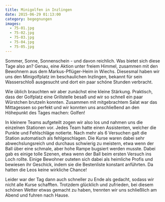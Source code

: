 ```yaml
---
title: Minigolfen in Inzlingen
date: 2015-06-29 01:13:00
category: begegnungen
images:
  - 75-01.jpg
  - 75-02.jpg
  - 75-03.jpg
  - 75-04.jpg
  - 75-05.jpg
---
```


Sommer, Sonne, Sonnenschein - und davon reichlich. Was bietet sich diese Tage also an? Genau, eine Aktion unter freiem Himmel, zusammen mit den Bewohnern aus dem Markus-Pflüger-Heim in Wiechs. Diesesmal haben wir uns den Minigolfplatz im beschaulichen Inzlingen, bekannt für sein Wasserschloß ausgesucht und dort ein paar schöne Stunden verbracht.

Wie üblich brauchten wir aber zunächst eine kleine Stärkung. Praktisch, dass der Golfplatz eine Grillstelle besaß und wir so schnell ein paar Würstchen brutzeln konnten. Zusammen mit mitgebrachtem Salat war das Mittagessen so perfekt und wir konnten uns anschließend an den Höhepunkt des Tages machen: Golfen!

In kleinere Teams aufgeteilt zogen wir also los und nahmen uns die einzelnen Stationen vor. Jedes Team hatte einen Assistenten, welcher die Punkte und Fehlschläge notierte. Nach mehr als 6 Versuchen galt die Station automatisch als fehlgeschlagen. Die Kurse waren dabei sehr abwechslungsreich und durchaus schwierig zu meistern, etwa wenn der Ball über eine schmale, aber hohe Rampe bugsiert werden musste. Dabei gab es einige tolle Szenen, etwa wenn der Ball beim ersten Versuch ins Loch rollte. Einige Bewohner outeten sich dabei als heimliche Profis und bewiesen ihr Geschick, indem sie die Bestenliste konstant anführten. Da hatten die Leos keine wirkliche Chance!

Leider war der Tag dann auch schneller zu Ende als gedacht, sodass wir nicht alle Kurse schafften. Trotzdem glücklich und zufrieden, bei diesem schönen Wetter etwas gemacht zu haben, trennten wir uns schließlich am Abend und fuhren nach Hause.
